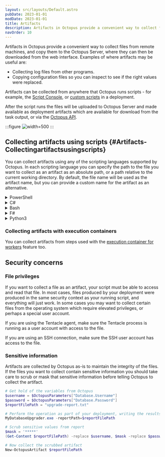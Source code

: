 ```yaml
---
layout: src/layouts/Default.astro
pubDate: 2023-01-01
modDate: 2023-01-01
title: Artifacts
description: Artifacts in Octopus provide a convenient way to collect files from remote machines during deployments.
navOrder: 10
---
```


Artifacts in Octopus provide a convenient way to collect files from remote machines, and copy them to the Octopus Server, where they can then be downloaded from the web interface. Examples of where artifacts may be useful are:

- Collecting log files from other programs.
- Copying configuration files so you can inspect to see if the right values were replaced.

Artifacts can be collected from anywhere that Octopus runs scripts - for example, the [Script Console](/docs/administration/managing-infrastructure/script-console/), or [custom scripts](/docs/deployments/custom-scripts) in a deployment.

After the script runs the files will be uploaded to Octopus Server and made available as deployment artifacts which are available for download from the task output, or via the [Octopus API](/docs/octopus-rest-api).

:::figure
![](/docs/projects/deployment-process/images/artifacts-access.png "width=500")
:::

## Collecting artifacts using scripts \{#Artifacts-Collectingartifactsusingscripts}

You can collect artifacts using any of the scripting languages supported by Octopus. In each scripting language you can specify the path to the file you want to collect as an artifact as an absolute path, or a path relative to the current working directory. By default, the file name will be used as the artifact name, but you can provide a custom name for the artifact as an alternative.

<details data-group="deployment-process-artifacts">
<summary>PowerShell</summary>

```powershell
# Collect a custom log file from the current working directory using the file name as the name of the artifact
New-OctopusArtifact "output.log"

# Collect all .xml files contained in the current working directory recursing sub-directories
Get-ChildItem . -Recurse -Include *.xml | New-OctopusArtifact

# Collect the hosts file but using a custom name for each machine so you can differentiate between them
# Note: to collect this artifact would require the Tentacle process to be elevated as a high privileged user account
New-OctopusArtifact -Path "C:\Windows\System32\drivers\etc\hosts" -Name "$([System.Environment]::MachineName)-hosts.txt"
```

</details>
<details data-group="deployment-process-artifacts">
<summary>C#</summary>

```csharp
// Collect a custom log file from the current working directory using the file name as the name of the artifact
CreateArtifact("output.log");

// Collect the hosts file but using a custom name for each machine so you can differentiate between them
// Note: to collect this artifact would require the Tentacle process to be elevated as a high privileged user account
CreateArtifact(@"C:\Windows\System32\drivers\etc\hosts", System.Environment.MachineName + "-hosts.txt");
```

</details>
<details data-group="deployment-process-artifacts">
<summary>Bash</summary>

```bash
# Collect a custom log file from the current working directory using the file name as the name of the artifact
new_octopusartifact output.log

# Collect the hosts file but using a custom name for each machine so you can differentiate between them
# Note: to collect this artifact would require the SSH user account to be elevated as a high privileged user account
new_octopusartifact /etc/hosts $(hostname)-hosts.txt
```

</details>
<details data-group="deployment-process-artifacts">
<summary>F#</summary>

```fsharp
// Collect a custom log file from the current working directory using the file name as the name of the artifact
Octopus.createArtifact "output.log"

// Collect the hosts file but using a custom name for each machine so you can differentiate between them
// Note: to collect this artifact would require the Tentacle process to be elevated as a high privileged user account
Octopus.createArtifact @"C:\Windows\System32\drivers\etc\hosts" (Some (System.Environment.MachineName + "-hosts.txt"))
```

</details>
<details data-group="deployment-process-artifacts">
<summary>Python3</summary>

```python
# Collect a custom log file from the current working directory using the file name as the name of the artifact
createartifact("output.log")

# Collect the hosts file but using a custom name for each machine so you can differentiate between them
# Note: to collect this artifact would require the Tentacle process to be elevated as a high privileged user account
import os
createartifact("C:\Windows\System32\drivers\etc\hosts", "{}-hosts.txt".format(os.environ["COMPUTERNAME"]))
```

</details>

### Collecting artifacts with execution containers

You can collect artifacts from steps used with the [execution container for workers](/docs/projects/steps/execution-containers-for-workers) feature too.

<CollectArtifactInExecutionContainer />

## Security concerns

### File privileges

If you want to collect a file as an artifact, your script must be able to access and read that file.  In most cases, files produced by your deployment were produced in the same security context as your running script, and everything will just work. In some cases you may want to collect certain files from the operating system which require elevated privileges, or perhaps a special user account.

If you are using the Tentacle agent, make sure the Tentacle process is running as a user account with access to the file.

If you are using an SSH connection, make sure the SSH user account has access to the file.

### Sensitive information

Artifacts are collected by Octopus as-is to maintain the integrity of the files. If the files you want to collect contain sensitive information you should take care to scrub or mask that sensitive information before telling Octopus to collect the artifact.

```powershell
# Get hold of the variables from Octopus
$username = $OctopusParameters["Database.Username"]
$password = $OctopusParameters["Database.Password"]
$reportFilePath = "upgrade-report.txt"

# Perform the operation as part of your deployment, writing the results to the report file
MyDatabaseUpgrader.exe -reportPath=$reportFilePath

# Scrub sensitive values from report
$mask = '*****'
(Get-Content $reportFilePath) -replace $username, $mask -replace $password, $mask | Set-Content $reportFilePath

# Now collect the scrubbed artifact
New-OctopusArtifact $reportFilePath
```
